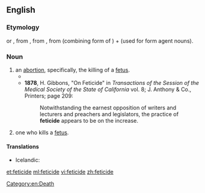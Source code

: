 ==English==

===Etymology===
{{suffix|fetus|cide|lang=en}} or {{suffix|fetus|icide|lang=en}}, from {{etyl|fr|en}} {{term|-cide|lang=fr}}, from {{etyl|la|en}} {{term|-cida||cutter, killer|lang=la}}, from {{term|-cid|lang=la}} (combining form of {{term/t|la|caedō||cut, kill}}) + {{term|-a||-er|lang=la}} (used for form agent nouns).

===Noun===
{{en-noun}}

# an [[abortion]], specifically, the killing of a [[fetus]]. 
#* {{quote-book|title=Abortion in Judaism
|author=Daniel Schiff
|publisher=Cambridge University Press
|year=2002
|isbn=0521521661|page=68
|passage=Zimra, then, takes an unequivocal stance; favoring Rashi's view over that of Maimonides, he offers little comfort for the ''rodef'' approach, holding instead that '''feticide''' cannot be regarded as murder becaue the fetus is not a ''nefesh''.}}
#* '''1878''', H. Gibbons, "On Feticide" in ''Transactions of the Session of the Medical Society of the State of California'' vol. 8; J. Anthony & Co., Printers; page 209:
#*: Notwithstanding the earnest opposition of writers and lecturers and preachers and legislators, the practice of '''feticide''' appears to be on the increase.
# one who kills a [[fetus]].

====Translations====
{{trans-top|killing of a fetus}}
* Icelandic: {{t|is|fósturdráp|n}}
{{trans-mid}}
{{trans-bottom}}

{{trans-top|one who kills a fetus}}
{{trans-mid}}
{{trans-bottom}}
[[Category:en:Death]]

[[et:feticide]]
[[ml:feticide]]
[[vi:feticide]]
[[zh:feticide]]